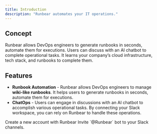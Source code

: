 ```yaml
---
title: Introduction
description: "Runbear automates your IT operations."
---
```


## Concept

Runbear allows DevOps engineers to generate runbooks in seconds, automate them for executions.
Users can discuss with an AI chatbot to complete operational tasks. It learns your company’s
cloud infrastructure, tech stack, and runbooks to complete them.

## Features

- **Runbook Automation** - Runbear allows DevOps engineers to manage **wiki-like runbooks**.
  It helps users to generate runbooks in seconds, automate them for executions.
- **ChatOps** - Users can engage in discussions with an AI chatbot to accomplish various
  operational tasks. By connecting your Slack workspace, you can rely on Runbear to handle
  these operations.

<CardGroup cols={2}>
  <Card title="Sign up" icon="pen-to-square" href="https://app.runbear.io">
    Create a new account with Runbear
  </Card>
  <Card
    title="Connect your Slack workspace"
    icon="image"
    href="/slack-integration"
  >
    Invite `@Runbear` bot to your Slack channels.
  </Card>
</CardGroup>

